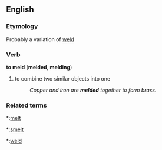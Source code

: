 ==English==

===Etymology===
Probably a variation of [[weld]]

===Verb===
'''to meld''' ('''melded''', '''melding''')
#to combine two similar objects into one
#:''Copper and iron are '''melded''' together to form brass.''

===Related terms===
*:[[melt]]
*:[[smelt]]
*:[[weld]]